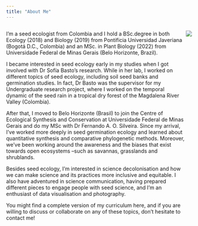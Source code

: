 ```yaml
---
title: "About Me"
---
```


:::: {style="display: flex;"}

::: {}

I'm a seed ecologist from Colombia and I hold a BSc.degree in both Ecology (2018) and Biology (2019) from Pontificia Universidad Javeriana (Bogotá D.C., Colombia) and an MSc. in Plant Biology (2022) from Universidade Federal de Minas Gerais (Belo Horizonte, Brazil).

I became interested in seed ecology early in my studies when I got involved with Dr Sofía Basto's research. While in her lab, I worked on different topics of seed ecology, including soil seed banks and germination studies. In fact, Dr Basto was the supervisor for my Undergraduate research project, where I worked on the temporal dynamic of the seed rain in a tropical dry forest of the Magdalena River Valley (Colombia).

After that, I moved to Belo Horizonte (Brasil) to join the Centre of Ecological Synthesis and Conservation at Universidade Federal de Minas Gerais and do my MSc with Dr Fernando A. O. Silveira. Since my arrival, I've worked more deeply in seed germination ecology and learned about quantitative synthesis and comparative phylogenetic methods. Moreover, we've been working around the awareness and the biases that exist towards open ecosystems –such as savannas, grasslands and shrublands.

Besides seed ecology, I'm interested in science decolonisation and how we can make science and its practices more inclusive and equitable. I also have adventured in science communication, having prepared different pieces to engage people with seed science, and I'm an enthusiast of data visualisation and photography.

You might find a complete version of my curriculum here, and if you are willing to discuss or collaborate on any of these topics, don't hesitate to contact me!

:::

::: {}

![](Images/Photo1.jpg)

:::

::::